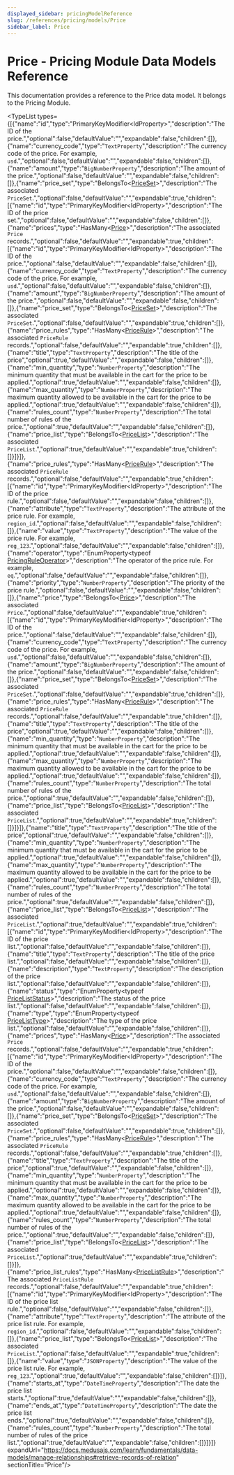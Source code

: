 ```yaml
---
displayed_sidebar: pricingModelReference
slug: /references/pricing/models/Price
sidebar_label: Price
---
```



# Price - Pricing Module Data Models Reference

This documentation provides a reference to the Price data model. It belongs to the Pricing Module.

<SourceCodeLink link="https://github.com/medusajs/medusa/blob/c661e064885ca0a874a443b293f9bb48b2742cf7/packages/modules/pricing/src/models/price.ts#L6" />

<TypeList types={[{"name":"id","type":"PrimaryKeyModifier&#60;IdProperty&#62;","description":"The ID of the price.","optional":false,"defaultValue":"","expandable":false,"children":[]},{"name":"currency_code","type":"`TextProperty`","description":"The currency code of the price. For example, `usd`.","optional":false,"defaultValue":"","expandable":false,"children":[]},{"name":"amount","type":"`BigNumberProperty`","description":"The amount of the price.","optional":false,"defaultValue":"","expandable":false,"children":[]},{"name":"price_set","type":"BelongsTo&#60;[PriceSet](../pricing_models.PriceSet/page.mdx)&#62;","description":"The associated `PriceSet`.","optional":false,"defaultValue":"","expandable":true,"children":[{"name":"id","type":"PrimaryKeyModifier&#60;IdProperty&#62;","description":"The ID of the price set.","optional":false,"defaultValue":"","expandable":false,"children":[]},{"name":"prices","type":"HasMany&#60;[Price](./page.mdx)&#62;","description":"The associated `Price` records.","optional":false,"defaultValue":"","expandable":true,"children":[{"name":"id","type":"PrimaryKeyModifier&#60;IdProperty&#62;","description":"The ID of the price.","optional":false,"defaultValue":"","expandable":false,"children":[]},{"name":"currency_code","type":"`TextProperty`","description":"The currency code of the price. For example, `usd`.","optional":false,"defaultValue":"","expandable":false,"children":[]},{"name":"amount","type":"`BigNumberProperty`","description":"The amount of the price.","optional":false,"defaultValue":"","expandable":false,"children":[]},{"name":"price_set","type":"BelongsTo&#60;[PriceSet](../pricing_models.PriceSet/page.mdx)&#62;","description":"The associated `PriceSet`.","optional":false,"defaultValue":"","expandable":true,"children":[]},{"name":"price_rules","type":"HasMany&#60;[PriceRule](../pricing_models.PriceRule/page.mdx)&#62;","description":"The associated `PriceRule` records.","optional":false,"defaultValue":"","expandable":true,"children":[]},{"name":"title","type":"`TextProperty`","description":"The title of the price","optional":true,"defaultValue":"","expandable":false,"children":[]},{"name":"min_quantity","type":"`NumberProperty`","description":"The minimum quantity that must be available in the cart for the price to be applied.","optional":true,"defaultValue":"","expandable":false,"children":[]},{"name":"max_quantity","type":"`NumberProperty`","description":"The maximum quantity allowed to be available in the cart for the price to be applied.","optional":true,"defaultValue":"","expandable":false,"children":[]},{"name":"rules_count","type":"`NumberProperty`","description":"The total number of rules of the price.","optional":true,"defaultValue":"","expandable":false,"children":[]},{"name":"price_list","type":"BelongsTo&#60;[PriceList](../pricing_models.PriceList/page.mdx)&#62;","description":"The associated `PriceList`.","optional":true,"defaultValue":"","expandable":true,"children":[]}]}]},{"name":"price_rules","type":"HasMany&#60;[PriceRule](../pricing_models.PriceRule/page.mdx)&#62;","description":"The associated `PriceRule` records.","optional":false,"defaultValue":"","expandable":true,"children":[{"name":"id","type":"PrimaryKeyModifier&#60;IdProperty&#62;","description":"The ID of the price rule.","optional":false,"defaultValue":"","expandable":false,"children":[]},{"name":"attribute","type":"`TextProperty`","description":"The attribute of the price rule. For example, `region_id`.","optional":false,"defaultValue":"","expandable":false,"children":[]},{"name":"value","type":"`TextProperty`","description":"The value of the price rule. For example, `reg_123`.","optional":false,"defaultValue":"","expandable":false,"children":[]},{"name":"operator","type":"EnumProperty&#60;typeof [PricingRuleOperator](../../../utils/PricingUtils/enums/utils.PricingUtils.PricingRuleOperator/page.mdx)&#62;","description":"The operator of the price rule. For example, `eq`.","optional":false,"defaultValue":"","expandable":false,"children":[]},{"name":"priority","type":"`NumberProperty`","description":"The priority of the price rule.","optional":false,"defaultValue":"","expandable":false,"children":[]},{"name":"price","type":"BelongsTo&#60;[Price](./page.mdx)&#62;","description":"The associated `Price`.","optional":false,"defaultValue":"","expandable":true,"children":[{"name":"id","type":"PrimaryKeyModifier&#60;IdProperty&#62;","description":"The ID of the price.","optional":false,"defaultValue":"","expandable":false,"children":[]},{"name":"currency_code","type":"`TextProperty`","description":"The currency code of the price. For example, `usd`.","optional":false,"defaultValue":"","expandable":false,"children":[]},{"name":"amount","type":"`BigNumberProperty`","description":"The amount of the price.","optional":false,"defaultValue":"","expandable":false,"children":[]},{"name":"price_set","type":"BelongsTo&#60;[PriceSet](../pricing_models.PriceSet/page.mdx)&#62;","description":"The associated `PriceSet`.","optional":false,"defaultValue":"","expandable":true,"children":[]},{"name":"price_rules","type":"HasMany&#60;[PriceRule](../pricing_models.PriceRule/page.mdx)&#62;","description":"The associated `PriceRule` records.","optional":false,"defaultValue":"","expandable":true,"children":[]},{"name":"title","type":"`TextProperty`","description":"The title of the price","optional":true,"defaultValue":"","expandable":false,"children":[]},{"name":"min_quantity","type":"`NumberProperty`","description":"The minimum quantity that must be available in the cart for the price to be applied.","optional":true,"defaultValue":"","expandable":false,"children":[]},{"name":"max_quantity","type":"`NumberProperty`","description":"The maximum quantity allowed to be available in the cart for the price to be applied.","optional":true,"defaultValue":"","expandable":false,"children":[]},{"name":"rules_count","type":"`NumberProperty`","description":"The total number of rules of the price.","optional":true,"defaultValue":"","expandable":false,"children":[]},{"name":"price_list","type":"BelongsTo&#60;[PriceList](../pricing_models.PriceList/page.mdx)&#62;","description":"The associated `PriceList`.","optional":true,"defaultValue":"","expandable":true,"children":[]}]}]},{"name":"title","type":"`TextProperty`","description":"The title of the price","optional":true,"defaultValue":"","expandable":false,"children":[]},{"name":"min_quantity","type":"`NumberProperty`","description":"The minimum quantity that must be available in the cart for the price to be applied.","optional":true,"defaultValue":"","expandable":false,"children":[]},{"name":"max_quantity","type":"`NumberProperty`","description":"The maximum quantity allowed to be available in the cart for the price to be applied.","optional":true,"defaultValue":"","expandable":false,"children":[]},{"name":"rules_count","type":"`NumberProperty`","description":"The total number of rules of the price.","optional":true,"defaultValue":"","expandable":false,"children":[]},{"name":"price_list","type":"BelongsTo&#60;[PriceList](../pricing_models.PriceList/page.mdx)&#62;","description":"The associated `PriceList`.","optional":true,"defaultValue":"","expandable":true,"children":[{"name":"id","type":"PrimaryKeyModifier&#60;IdProperty&#62;","description":"The ID of the price list.","optional":false,"defaultValue":"","expandable":false,"children":[]},{"name":"title","type":"`TextProperty`","description":"The title of the price list.","optional":false,"defaultValue":"","expandable":false,"children":[]},{"name":"description","type":"`TextProperty`","description":"The description of the price list.","optional":false,"defaultValue":"","expandable":false,"children":[]},{"name":"status","type":"EnumProperty&#60;typeof [PriceListStatus](../../../utils/PricingUtils/enums/utils.PricingUtils.PriceListStatus/page.mdx)&#62;","description":"The status of the price list.","optional":false,"defaultValue":"","expandable":false,"children":[]},{"name":"type","type":"EnumProperty&#60;typeof [PriceListType](../../../utils/PricingUtils/enums/utils.PricingUtils.PriceListType/page.mdx)&#62;","description":"The type of the price list.","optional":false,"defaultValue":"","expandable":false,"children":[]},{"name":"prices","type":"HasMany&#60;[Price](./page.mdx)&#62;","description":"The associated `Price` records.","optional":false,"defaultValue":"","expandable":true,"children":[{"name":"id","type":"PrimaryKeyModifier&#60;IdProperty&#62;","description":"The ID of the price.","optional":false,"defaultValue":"","expandable":false,"children":[]},{"name":"currency_code","type":"`TextProperty`","description":"The currency code of the price. For example, `usd`.","optional":false,"defaultValue":"","expandable":false,"children":[]},{"name":"amount","type":"`BigNumberProperty`","description":"The amount of the price.","optional":false,"defaultValue":"","expandable":false,"children":[]},{"name":"price_set","type":"BelongsTo&#60;[PriceSet](../pricing_models.PriceSet/page.mdx)&#62;","description":"The associated `PriceSet`.","optional":false,"defaultValue":"","expandable":true,"children":[]},{"name":"price_rules","type":"HasMany&#60;[PriceRule](../pricing_models.PriceRule/page.mdx)&#62;","description":"The associated `PriceRule` records.","optional":false,"defaultValue":"","expandable":true,"children":[]},{"name":"title","type":"`TextProperty`","description":"The title of the price","optional":true,"defaultValue":"","expandable":false,"children":[]},{"name":"min_quantity","type":"`NumberProperty`","description":"The minimum quantity that must be available in the cart for the price to be applied.","optional":true,"defaultValue":"","expandable":false,"children":[]},{"name":"max_quantity","type":"`NumberProperty`","description":"The maximum quantity allowed to be available in the cart for the price to be applied.","optional":true,"defaultValue":"","expandable":false,"children":[]},{"name":"rules_count","type":"`NumberProperty`","description":"The total number of rules of the price.","optional":true,"defaultValue":"","expandable":false,"children":[]},{"name":"price_list","type":"BelongsTo&#60;[PriceList](../pricing_models.PriceList/page.mdx)&#62;","description":"The associated `PriceList`.","optional":true,"defaultValue":"","expandable":true,"children":[]}]},{"name":"price_list_rules","type":"HasMany&#60;[PriceListRule](../pricing_models.PriceListRule/page.mdx)&#62;","description":"The associated `PriceListRule` records.","optional":false,"defaultValue":"","expandable":true,"children":[{"name":"id","type":"PrimaryKeyModifier&#60;IdProperty&#62;","description":"The ID of the price list rule.","optional":false,"defaultValue":"","expandable":false,"children":[]},{"name":"attribute","type":"`TextProperty`","description":"The attribute of the price list rule. For example, `region_id`.","optional":false,"defaultValue":"","expandable":false,"children":[]},{"name":"price_list","type":"BelongsTo&#60;[PriceList](../pricing_models.PriceList/page.mdx)&#62;","description":"The associated `PriceList`.","optional":false,"defaultValue":"","expandable":true,"children":[]},{"name":"value","type":"`JSONProperty`","description":"The value of the price list rule. For example, `reg_123`.","optional":true,"defaultValue":"","expandable":false,"children":[]}]},{"name":"starts_at","type":"`DateTimeProperty`","description":"The date the price list starts.","optional":true,"defaultValue":"","expandable":false,"children":[]},{"name":"ends_at","type":"`DateTimeProperty`","description":"The date the price list ends.","optional":true,"defaultValue":"","expandable":false,"children":[]},{"name":"rules_count","type":"`NumberProperty`","description":"The total number of rules of the price list.","optional":true,"defaultValue":"","expandable":false,"children":[]}]}]} expandUrl="https://docs.medusajs.com/learn/fundamentals/data-models/manage-relationships#retrieve-records-of-relation" sectionTitle="Price"/>
